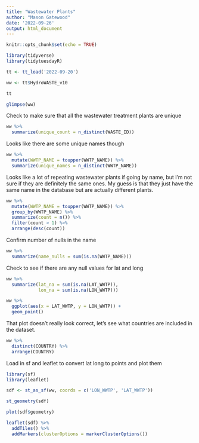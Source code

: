 ```yaml
---
title: "Wastewater Plants"
author: "Mason Gatewood"
date: '2022-09-26'
output: html_document
---
```


```r
knitr::opts_chunk$set(echo = TRUE)
```

```r
library(tidyverse)
library(tidytuesdayR)

tt <- tt_load('2022-09-20')

ww <- tt$HydroWASTE_v10

tt
```

```r
glimpse(ww)
```

Check to make sure that all the wastewater treatment plants are unique
```r
ww %>% 
  summarize(unique_count = n_distinct(WASTE_ID))
```
Looks like there are some unique names though
```r
ww %>% 
  mutate(WWTP_NAME = toupper(WWTP_NAME)) %>% 
  summarize(unique_names = n_distinct(WWTP_NAME))
```
Looks like a lot of repeating wastewater plants if going by name, but I'm not sure if they are definitely the same ones. My guess is that they just have the same name in the database but are actually different plants.

```r
ww %>% 
  mutate(WWTP_NAME = toupper(WWTP_NAME)) %>% 
  group_by(WWTP_NAME) %>% 
  summarize(count = n()) %>% 
  filter(count > 1) %>% 
  arrange(desc(count))
```
Confirm number of nulls in the name

```r
ww %>% 
  summarize(name_nulls = sum(is.na(WWTP_NAME)))
```
Check to see if there are any null values for lat and long

```r
ww %>% 
  summarize(lat_na = sum(is.na(LAT_WWTP)),
            lon_na = sum(is.na(LON_WWTP)))
```
```r
ww %>% 
  ggplot(aes(x = LAT_WWTP, y = LON_WWTP)) + 
  geom_point()
```

That plot doesn't really look correct, let's see what countries are included in the dataset.

```r
ww %>% 
  distinct(COUNTRY) %>% 
  arrange(COUNTRY)
```
Load in sf and leaflet to convert lat long to points and plot them

```r
library(sf)
library(leaflet)

sdf <- st_as_sf(ww, coords = c('LON_WWTP', 'LAT_WWTP'))

st_geometry(sdf)
```

```r
plot(sdf$geometry)
```

```r
leaflet(sdf) %>% 
  addTiles() %>% 
  addMarkers(clusterOptions = markerClusterOptions())
```


